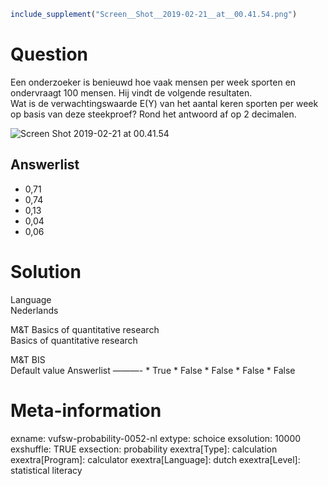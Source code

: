 ```{r, echo = FALSE, results = "hide"}
include_supplement("Screen__Shot__2019-02-21__at__00.41.54.png")
```

Question
========
Een onderzoeker is benieuwd hoe vaak mensen per week sporten en
ondervraagt 100 mensen. Hij vindt de volgende resultaten.  
Wat is de verwachtingswaarde E(Y) van het aantal keren sporten per week
op basis van deze steekproef? Rond het antwoord af op 2 decimalen.   
  
<img src="Screen__Shot__2019-02-21__at__00.41.54.png"
class="fr-fic fr-dii enlargeimage tvcss_2"
alt="Screen Shot 2019-02-21 at 00.41.54" />

Answerlist
----------
* 0,71
* 0,74
* 0,13
* 0,04
* 0,06

Solution
========











Language  
Nederlands

M&T Basics of quantitative research  
Basics of quantitative research

M&T BIS  
Default value
Answerlist
----------
* True
* False
* False
* False
* False

Meta-information
================
exname: vufsw-probability-0052-nl
extype: schoice
exsolution: 10000
exshuffle: TRUE
exsection: probability
exextra[Type]: calculation
exextra[Program]: calculator
exextra[Language]: dutch
exextra[Level]: statistical literacy

